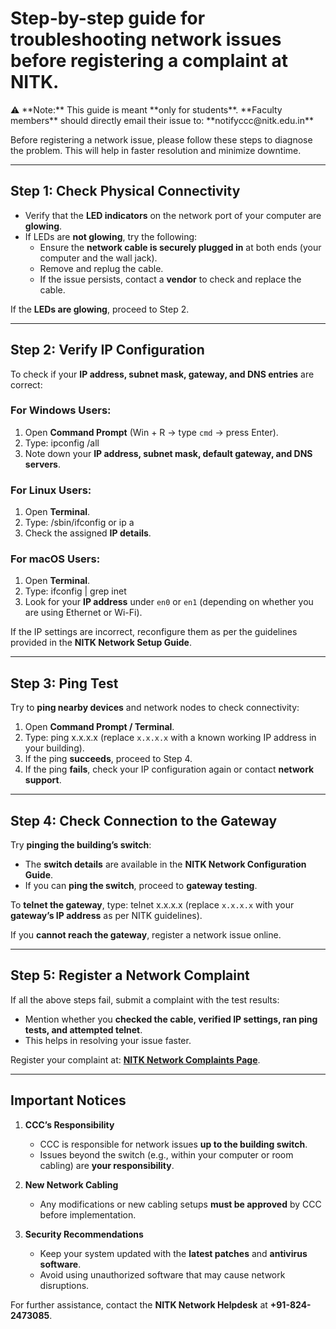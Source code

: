 

# Step-by-step guide for troubleshooting network issues before registering a complaint at NITK.

<NoteBox>
⚠ **Note:** This guide is meant **only for students**.  
**Faculty members** should directly email their issue to:  
**notifyccc@nitk.edu.in**
</NoteBox>

Before registering a network issue, please follow these steps to diagnose the problem. This will help in faster resolution and minimize downtime.

---

## **Step 1: Check Physical Connectivity**
- Verify that the **LED indicators** on the network port of your computer are **glowing**.
- If LEDs are **not glowing**, try the following:
  - Ensure the **network cable is securely plugged in** at both ends (your computer and the wall jack).
  - Remove and replug the cable.
  - If the issue persists, contact a **vendor** to check and replace the cable.

<ZoomableImage 
src="/images_mdx/light_Indicator.png" 
alt="Network Diagram"
width="600px"
height="400px"
/>

If the **LEDs are glowing**, proceed to Step 2.

---

## **Step 2: Verify IP Configuration**
To check if your **IP address, subnet mask, gateway, and DNS entries** are correct:

### **For Windows Users:**
1. Open **Command Prompt** (Win + R → type `cmd` → press Enter).
2. Type:
<CodeBlock>ipconfig /all</CodeBlock>
3. Note down your **IP address, subnet mask, default gateway, and DNS servers**.

### **For Linux Users:**
1. Open **Terminal**.
2. Type:
<CodeBlock>/sbin/ifconfig</CodeBlock>
or
<CodeBlock>ip a</CodeBlock>
3. Check the assigned **IP details**.

### **For macOS Users:**
1. Open **Terminal**.
2. Type:
<CodeBlock>ifconfig | grep inet</CodeBlock>
3. Look for your **IP address** under `en0` or `en1` (depending on whether you are using Ethernet or Wi-Fi).

If the IP settings are incorrect, reconfigure them as per the guidelines provided in the **NITK Network Setup Guide**.

---

## **Step 3: Ping Test**
Try to **ping nearby devices** and network nodes to check connectivity:

1. Open **Command Prompt / Terminal**.
2. Type:
<CodeBlock>ping x.x.x.x</CodeBlock>
(replace `x.x.x.x` with a known working IP address in your building).
3. If the ping **succeeds**, proceed to Step 4.
4. If the ping **fails**, check your IP configuration again or contact **network support**.

---

## **Step 4: Check Connection to the Gateway**
Try **pinging the building’s switch**:
- The **switch details** are available in the **NITK Network Configuration Guide**.
- If you can **ping the switch**, proceed to **gateway testing**.

To **telnet the gateway**, type:
<CodeBlock>telnet x.x.x.x</CodeBlock>
(replace `x.x.x.x` with your **gateway’s IP address** as per NITK guidelines).

If you **cannot reach the gateway**, register a network issue online.

---

## **Step 5: Register a Network Complaint**
If all the above steps fail, submit a complaint with the test results:
- Mention whether you **checked the cable, verified IP settings, ran ping tests, and attempted telnet**.
- This helps in resolving your issue faster.

Register your complaint at: <a href="https://iris.nitk.ac.in/hrms/hostels/hostel_complaints" target="_blank" rel="noopener noreferrer"><strong>NITK Network Complaints Page</strong></a>.

---

## **Important Notices**


1. **CCC’s Responsibility**
   - CCC is responsible for network issues **up to the building switch**.
   - Issues beyond the switch (e.g., within your computer or room cabling) are **your responsibility**.

2. **New Network Cabling**
   - Any modifications or new cabling setups **must be approved** by CCC before implementation.

3. **Security Recommendations**
   - Keep your system updated with the **latest patches** and **antivirus software**.
   - Avoid using unauthorized software that may cause network disruptions.


For further assistance, contact the **NITK Network Helpdesk** at **+91-824-2473085**.
